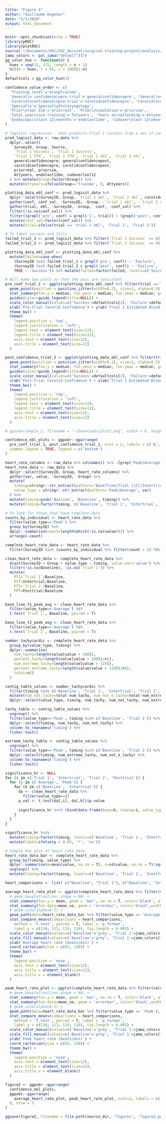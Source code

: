```yaml
---
title: "Figure 4"
author: "Guillaume Kugener"
date: "5/3/2020"
output: html_document
---
```


```r
knitr::opts_chunk$set(echo = TRUE)
library(pROC)
library(plotROC)
source('~/Documents/USC/USC_docs/ml/surgical-training-project/analysis/carotid_model/preprocess_data.R')
jama_colors <- pal_jama("default")(7)
gg_color_hue <- function(n) {
  hues = seq(15, 375, length = n + 1)
  hcl(h = hues, l = 65, c = 100)[1:n]
}
defaultcols = gg_color_hue(2)
```

```r
confidence_value_order <- c(
  'Training level'='GroupTrainee',
  'General\n confidence\npre-trial'='generalconfidencepre', 'General\nconfidence\npost-trial'='generalconfidencepost', 
  'Carotid\nconfidence\npre-trial'='carotidconfidencepre', 'Carotid\nconfidence\npost-trial'='carotidconfidencepost', 
  'Specialty'='SpecialtyOtolaryngology',
  'Prior\nreal ICA'='priorreal', 'Prior\nsimulation'='priorsim',
  'Total years\nin training'='Totyears', 'Years as\nattending'='Attyears', 
  'Endoscopic\nlast 12\nmonths'='endolast12mo', 'Cadaver\nlast 12\nmonths'='cadaverlast12'
)

# logistic regression - what predicts trial 1 success from a set of variables that we have
pred_logisit_data <- raw_data %>%
  dplyr::select(
    SurveyID, Group, Source,
    `Trial 1 Success`, `Trial 2 Success`,
    `Trial 1 TTH`, `Trial 2 TTH`, `trial 1 ebl`, `trial 2 ebl`,
    generalconfidencepre, generalconfidencepost,
    carotidconfidencepre, carotidconfidencepost,
    priorreal, priorsim,
    Attyears, endolast12mo, cadaverlast12
  ) %>% mutate(Group=factor(Group)) %>%
  mutate(Attyears=ifelse(Group=='Trainee', 0, Attyears))
```


```r
plotting_data_ebl_conf <- pred_logisit_data %>%
  dplyr::select(SurveyID, Group, `trial 1 ebl`, `trial 2 ebl`, carotidconfidencepre, carotidconfidencepost) %>%
  gather(conf, conf_val, -SurveyID, -Group, -`trial 1 ebl`, -`trial 2 ebl`) %>%
  gather(trial, ebl, -SurveyID, -Group, -conf, -conf_val) %>%
  filter(!is.na(conf_val)) %>%
  filter((grepl('pre', conf) & grepl('1', trial)) | (grepl('post', conf) & grepl('2', trial))) %>%
  mutate(conf_val=factor(conf_val)) %>%
  mutate(trial=ifelse(trial == 'trial 1 ebl', 'Trial 1', 'Trial 2'))

# To label success and fails
failed_trial_1 <- pred_logisit_data %>% filter(`Trial 1 Success` == 0) %$% SurveyID
failed_trial_2 <- pred_logisit_data %>% filter(`Trial 2 Success` == 0) %$% SurveyID

plotting_data_ebl_conf <- plotting_data_ebl_conf %>%
  mutate(failed=case_when(
    (SurveyID %in% failed_trial_1 & grepl('pre', conf)) ~ 'Failure', 
    (SurveyID %in% failed_trial_2 & grepl('post', conf)) ~ 'Failure', 
    TRUE ~ 'Success')) %>% mutate(failed=factor(failed, levels=c('Success', 'Failure')))

# Will make two plots so that the axis are consistent
pre_conf_trial_1 <- ggplot(plotting_data_ebl_conf %>% filter(trial =='Trial 1'), aes(conf_val, ebl, color=failed)) +
  geom_point(position = position_jitter(width=0.2), size=2, alpha=0.5) +
  stat_summary(fun.y = median, fun.ymin = median, fun.ymax = median, geom = "crossbar", width = 0.25, color='black') +
  guides(color=guide_legend(title=NULL)) +
  scale_color_manual(values=c('Success'=defaultcols[2], 'Failure'=defaultcols[1])) +
  xlab('Pre-trial Carotid Confidence') + ylab('Trial 1 Estimated Blood Loss (mL)') +
  theme_bw() +
  theme(
    legend.position = 'top',
    legend.justification = 'left',
    legend.text = element_text(size=12),
    legend.title = element_text(size=12),
    axis.text = element_text(size=12),
    axis.title = element_text(size=12)
  )

post_confidence_trial_2 <- ggplot(plotting_data_ebl_conf %>% filter(trial =='Trial 2'), aes(conf_val, ebl, color=failed)) +
  geom_point(position = position_jitter(width=0.2), size=2, alpha=0.5) +
  stat_summary(fun.y = median, fun.ymin = median, fun.ymax = median, geom = "crossbar", width = 0.25, color='black') +
  guides(color=guide_legend(title=NULL)) +
  scale_color_manual(values=c('Success'=defaultcols[2], 'Failure'=defaultcols[1])) +
  xlab('Post-trial Carotid Confidence') + ylab('Trial 2 Estimated Blood Loss (mL)') +
  theme_bw() +
  theme(
    legend.position = 'top',
    legend.justification = 'left',
    legend.text = element_text(size=12),
    legend.title = element_text(size=12),
    axis.text = element_text(size=12),
    axis.title = element_text(size=12)
  )

# ggsave(sample_2, filename = '~/Downloads/plot2.png', width = 8, height = 5)
```

```r
confidence_ebl_plots <- ggpubr::ggarrange(
  pre_conf_trial_1, post_confidence_trial_2, ncol = 2, labels = c('A', 'B'),
  common.legend = TRUE, legend = c('bottom')
)
```

```r
heart_rate_columns <- raw_data %>% colnames() %>% .[grep('Peak|Average', .)]
heart_rate_data <- raw_data %>%
  dplyr::select(SurveyID, Group, heart_rate_columns) %>%
  gather(var, value, -SurveyID, -Group) %>%
  mutate(
    timing=stringr::str_extract(pattern='Base?line|Trial [12]|Intertrial|Posttrial', var),
    value_type = stringr::str_extract(pattern='Peak|Average', var)
  ) %>%
  mutate(timing=gsub('Basline', 'Baseline', timing)) %>%
  mutate(timing=factor(timing, c('Baseline', 'Trial 1', 'Intertrial', 'Trial 2', 'Posttrial')))

# To look for those that have complete data
counts_by_individual <- heart_rate_data %>%
  filter(value_type=='Peak') %>%
  group_by(SurveyID) %>%
  dplyr::summarise(count=length(which(!is.na(value)))) %>%
  arrange(-count)

complete_heart_rate_data <- heart_rate_data %>%
  filter(SurveyID %in% (counts_by_individual %>% filter(count > 2) %$% SurveyID))

clean_heart_rate_data <- complete_heart_rate_data %>%
  dcast(SurveyID + Group + value_type ~ timing, value.var='value') %>%
  filter(!is.na(Baseline), !is.na(`Trial 1`)) %>%
  mutate(
    PT1=`Trial 1`/Baseline, 
    PIT=Intertrial/Baseline, 
    PT2=`Trial 2`/Baseline, 
    PPT=Posttrial/Baseline
  )
```

```r
base_line_t1_peak_avg <- clean_heart_rate_data %>%
  filter(value_type=='Average') %$%
  t.test(`Trial 1`, Baseline, paired = T)

base_line_t2_peak_avg <- clean_heart_rate_data %>%
  filter(value_type=='Average') %$%
  t.test(`Trial 2`, Baseline, paired = T)

number_tachycardic <- complete_heart_rate_data %>%
  group_by(value_type, timing) %>%
  dplyr::summarise(
    num_tachy=length(value[value > 100]), 
    percent_tachy=length(value[value > 100])/n(),
    num_extreme_tachy=length(value[value > 120]), 
    percent_extreme_tachy=length(value[value > 120])/n(),
    total=n()
  )

contig_table_values <- number_tachycardic %>%
  filter(timing %in% c('Baseline', 'Trial 1', 'Intertrial', 'Trial 2', 'Posttrial')) %>%
  mutate(num_not_tachy=total-num_tachy, num_not_e_tachy=total-num_extreme_tachy) %>%
  dplyr::select(value_type, timing, num_tachy, num_not_tachy, num_extreme_tachy, num_not_e_tachy)

tachy_table <- contig_table_values %>%
  ungroup() %>%
  filter(value_type=='Peak', timing %in% c('Baseline', 'Trial 1')) %>%
  dplyr::select(timing, num_tachy, num_not_tachy) %>%
  column_to_rownames('timing') %>%
  fisher.test()

extreme_tachy_table <- contig_table_values %>%
  ungroup() %>%
  filter(value_type=='Peak', timing %in% c('Baseline', 'Trial 1')) %>%
  dplyr::select(timing, num_extreme_tachy, num_not_e_tachy) %>%
  column_to_rownames('timing') %>%
  fisher.test()

significance_hr <- NULL
for (i in c('Trial 1', 'Intertrial', 'Trial 2', 'Posttrial')) {
  for (j in c('Average', 'Peak')) {
    for (k in c('Baseline', 'Intertrial')) {
      da <- clean_heart_rate_data %>%
        filter(value_type==j)
      p_val <- t.test(da[,i], da[,k])$p.value
      
      significance_hr %<>% rbind(data.frame(base=k, timing=i, value_type=j, p=p_val)) 
    }
  }
}

significance_hr %<>% 
  mutate(timing=factor(timing, levels=c('Baseline', 'Trial 1', 'Intertrial', 'Trial 2', 'Posttrial'))) %>%
  mutate(label=ifelse(p < 0.05, '*', 'ns'))
```

```r
# Simple box plot of heart rate data
heart_rate_data_bar <- complete_heart_rate_data %>%
  group_by(timing, value_type) %>%
  dplyr::summarise(m=mean(value, na.rm = T), s=sd(value, na.rm = T)/sqrt(length(value[!is.na(value)]))) %>%
  ungroup() %>%
  mutate(timing=factor(timing, levels=c('Baseline', 'Trial 1', 'Intertrial', 'Trial 2', 'Posttrial')))
```

```r
heart_comparisons <- list( c("Baseline", "Trial 1"), c("Baseline", "Intertrial"), c("Intertrial", "Trial 2"), c("Trial 1", "Trial 2"))

average_heart_rate_plot <- ggplot(complete_heart_rate_data %>% filter(value_type=='Average'), aes(timing, value, color=timing, fill=timing)) +
  # geom_boxplot(outlier.shape = NA) +
  stat_summary(fun.y = mean, geom = 'bar', na.rm = T, color='black', alpha=0.5) +
  stat_summary(fun.data=mean_se, geom = 'errorbar', color='black',width=0.2) +
  # geom_sina(alpha=0.5) +
  geom_path(data=heart_rate_data_bar %>% filter(value_type == 'Average'), aes(timing, m, group=value_type), size=1.5, color='black') +
  stat_compare_means(comparisons = heart_comparisons, 
    method = 't.test', paired = T, label = 'p.format', 
    label.y = c(110, 113, 119, 116), tip.length = 0.005) +
  scale_color_manual(values=c('Baseline'='grey', 'Trial 1'=jama_colors[1], 'Intertrial'='grey', 'Trial 2'=jama_colors[2], 'Posttrial'='grey')) +
  scale_fill_manual(values=c('Baseline'='grey', 'Trial 1'=jama_colors[1], 'Intertrial'='grey', 'Trial 2'=jama_colors[2], 'Posttrial'='grey')) +
  ylab('Average heart rate (beats/min)') +
  coord_cartesian(ylim = c(85, 120)) +
  theme_bw() +
  theme(
    legend.position = 'none',
    axis.text = element_text(size=12),
    axis.title = element_text(size=12),
    axis.title.x = element_blank()
  )

peak_heart_rate_plot <- ggplot(complete_heart_rate_data %>% filter(value_type=='Peak'), aes(timing, value, color=timing, fill=timing)) +
  # geom_boxplot(outlier.shape = NA) +
  stat_summary(fun.y = mean, geom = 'bar', na.rm = T, color='black', alpha=0.5) +
  stat_summary(fun.data=mean_se, geom = 'errorbar', color='black',width=0.2) +
  # geom_sina(alpha=0.5) +
  geom_path(data=heart_rate_data_bar %>% filter(value_type == 'Peak'), aes(timing, m, group=value_type), size=1.5, color='black') +
  stat_compare_means(comparisons = heart_comparisons, 
    method = 't.test', paired = T, label = 'p.format', 
    label.y = c(110, 113, 119, 116), tip.length = 0.005) +
  scale_color_manual(values=c('Baseline'='grey', 'Trial 1'=jama_colors[1], 'Intertrial'='grey', 'Trial 2'=jama_colors[2], 'Posttrial'='grey')) +
  scale_fill_manual(values=c('Baseline'='grey', 'Trial 1'=jama_colors[1], 'Intertrial'='grey', 'Trial 2'=jama_colors[2], 'Posttrial'='grey')) +
  ylab('Peak heart rate (beats/min)') +
  coord_cartesian(ylim = c(85, 120)) +
  theme_bw() +
  theme(
    legend.position = 'none',
    axis.text = element_text(size=12),
    axis.title = element_text(size=12),
    axis.title.x = element_blank()
  )
```

```r
figure2 <- ggpubr::ggarrange(
  confidence_ebl_plots,
  ggpubr::ggarrange(
    average_heart_rate_plot, peak_heart_rate_plot, ncol=2, labels = c('C', 'D')
  ), nrow = 2
)

ggsave(figure2, filename = file.path(source_dir, 'figures', 'figure2.png'), width = 8, height = 8, units = 'in')
```

